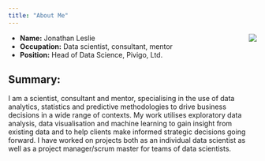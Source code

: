 ```yaml
---
title: "About Me"
---
```

<img style="float: right;" src="Jon Leslie Headshots-3_med.jpg">


- __Name:__ Jonathan Leslie
- __Occupation:__ Data scientist, consultant, mentor
- __Position:__ Head of Data Science, Pivigo, Ltd.




## Summary:
I am a scientist, consultant and mentor, specialising in the use of data analytics, statistics and predictive methodologies to drive business decisions in a wide range of contexts. My work utilises exploratory data analysis, data visualisation and machine learning to gain insight from existing data and to help clients make informed strategic decisions going forward. I have worked on projects both as an individual data scientist as well as a project manager/scrum master for teams of data scientists. 


